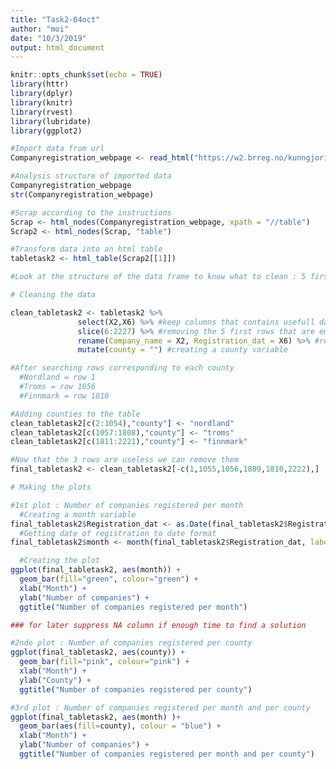 ```yaml
---
title: "Task2-04oct"
author: "moi"
date: "10/3/2019"
output: html_document
---
```


```r

knitr::opts_chunk$set(echo = TRUE)
library(httr)
library(dplyr)
library(knitr)
library(rvest)
library(lubridate)
library(ggplot2)

```

```r

#Import data from url
Companyregistration_webpage <- read_html("https://w2.brreg.no/kunngjoring/kombisok.jsp?datoFra=01.01.2018&datoTil=01.01.2019&id_region=100&id_fylke=-+-+-&id_niva1=2&id_bransje1=0")

#Analysis structure of imported data 
Companyregistration_webpage
str(Companyregistration_webpage)

#Scrap according to the instructions
Scrap <- html_nodes(Companyregistration_webpage, xpath = "//table") 
Scrap2 <- html_nodes(Scrap, "table")

#Transform data into an html table
tabletask2 <- html_table(Scrap2[[1]])

#Look at the structure of the data frame to know what to clean : 5 first rows empty and 1,3,5,7,9 columns also and col 4 and 8 useless

```

```r

# Cleaning the data

clean_tabletask2 <- tabletask2 %>% 
               select(X2,X6) %>% #keep columns that contains usefull data
               slice(6:2227) %>% #removing the 5 first rows that are empty
               rename(Company_name = X2, Registration_dat = X6) %>% #renaming columns
               mutate(county = "") #creating a county variable

#After searching rows corresponding to each county 
  #Nordland = row 1
  #Troms = row 1056
  #Finnmark = row 1810

#Adding counties to the table
clean_tabletask2[c(2:1054),"county"] <- "nordland"
clean_tabletask2[c(1057:1808),"county"] <- "troms"
clean_tabletask2[c(1811:2221),"county"] <- "finnmark"

#Now that the 3 rows are useless we can remove them
final_tabletask2 <- clean_tabletask2[-c(1,1055,1056,1809,1810,2222),]

```



```r

# Making the plots

#1st plot : Number of companies registered per month
  #Creating a month variable
final_tabletask2$Registration_dat <- as.Date(final_tabletask2$Registration_dat, format="%d.%m.%Y") 
  #Getting date of registration to date format
final_tabletask2$month <- month(final_tabletask2$Registration_dat, label=TRUE, abbr=FALSE)

  #Creating the plot
ggplot(final_tabletask2, aes(month)) + 
  geom_bar(fill="green", colour="green") + 
  xlab("Month") + 
  ylab("Number of companies") + 
  ggtitle("Number of companies registered per month")

### for later suppress NA column if enough time to find a solution

#2nde plot : Number of companies registered per county
ggplot(final_tabletask2, aes(county)) + 
  geom_bar(fill="pink", colour="pink") + 
  xlab("Month") + 
  ylab("County") + 
  ggtitle("Number of companies registered per county")

#3rd plot : Number of companies registered per month and per county
ggplot(final_tabletask2, aes(month) )+ 
  geom_bar(aes(fill=county), colour = "blue") + 
  xlab("Month") + 
  ylab("Number of companies") + 
  ggtitle("Number of companies registered per month and per county")

```



